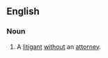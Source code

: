==English==
{{wikipedia}}
===Noun===
{{en-noun|litigants in person|head=[[litigant]] [[in]] [[person]]}}
# {{context|legal}} A [[litigant]] [[without]] an [[attorney]].